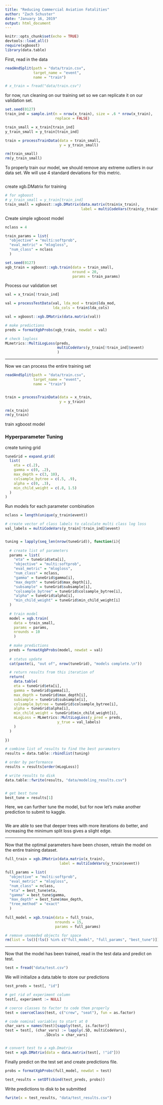 ```yaml
---
title: "Reducing Commercial Aviation Fatalities"
author: "Zach Schuster"
date: "January 16, 2019"
output: html_document
---
```


```r
knitr::opts_chunk$set(echo = TRUE)
devtools::load_all()
require(xgboost)
library(data.table)
```


First, read in the data

```r

readAndSplit(path = "data/train.csv",
             target_name = "event",
             name = "train")

# x_train = fread("data/train.csv")

```


for now, run cleaning on our training set so we can replicate it on our validation set.

```r
set.seed(0127)
train_ind = sample.int(n = nrow(x_train), size = .6 * nrow(x_train),
                       replace = FALSE)

train_small = x_train[train_ind]
y_train_small = y_train[train_ind]

train = processTrainData(data = train_small,
                         y = y_train_small)

rm(train_small)
rm(y_train_small)

```

To properly train our model, we should remove any extreme outliers in our data set. We will use 4 standard deviations for this metric. 




```r

```






create xgb.DMatrix for training
```r
# for xgboost
# y_train_small = y_train[train_ind]
train_small = xgboost::xgb.DMatrix(data.matrix(train$x_train),
                                   label = multiCodeVars(train$y_train$event))

```


Create simple xgboost model

```r

nclass = 4

train_params = list(
  "objective" = "multi:softprob",
  "eval_metric" = "mlogloss",
  "num_class" = nclass
  )

set.seed(0127)
xgb_train = xgboost::xgb.train(data = train_small,
                               nround = 20,
                               params = train_params)

```


Process our validation set

```r

val = x_train[!train_ind]

val = processTestData(val, lda_mod = train$lda_mod,
                      lda_cols = train$lda_cols)

val = xgboost::xgb.DMatrix(data.matrix(val))

# make predictions
preds = formatXgbProbs(xgb_train, newdat = val)

# check logloss
MLmetrics::MultiLogLoss(preds,
                        multiCodeVars(y_train[!train_ind]$event)
                        )

```

***

Now we can process the entire training set

```r
readAndSplit(path = "data/train.csv",
             target_name = "event",
             name = "train")


train = processTrainData(data = x_train,
                         y = y_train)

rm(x_train)
rm(y_train)

```


train xgboost model

### Hyperparameter Tuning

create tuning grid

```r
tuneGrid = expand.grid(
  list(
    eta = c(.2),
    gamma = c(0, .2),
    max_depth = c(3, 10),
    colsample_bytree = c(.5, .9),
    alpha = c(0, .3),
    min_child_weight = c(.8, 1.5)
  )
)
```

Run models for each parameter combination

```r
nclass = length(unique(y_train$event))

# create vector of class labels to calculate multi class log loss
val_labels = multiCodeVars(y_train[!train_ind]$event)


tuning = lapply(seq_len(nrow(tuneGrid)), function(i){
  
  # create list of parameters
  params = list(
    "eta" = tuneGrid$eta[i],
    "objective" = "multi:softprob",
    "eval_metric" = "mlogloss",
    "num_class" = nclass,
    "gamma" = tuneGrid$gamma[i],
    "max_depth" = tuneGrid$max_depth[i],
    "subsample" = tuneGrid$subsample[i],
    "colsample_bytree" = tuneGrid$colsample_bytree[i],
    "alpha" = tuneGrid$alpha[i],
    "min_child_weight" = tuneGrid$min_child_weight[i]
  )
  
  # train model
  model = xgb.train(
    data = train_small,
    params = params,
    nrounds = 10
    )
  
  # make predictions
  preds = formatXgbProbs(model, newdat = val)
  
  # status update
  cat(paste(i, "out of", nrow(tuneGrid), "models complete.\n"))

  # return results from this iteration of 
  return(
    data.table(
    eta = tuneGrid$eta[i],
    gamma = tuneGrid$gamma[i],
    max_depth = tuneGrid$max_depth[i],
    subsample = tuneGrid$subsample[i],
    colsample_bytree = tuneGrid$colsample_bytree[i],
    alpha = tuneGrid$alpha[i],
    min_child_weight = tuneGrid$min_child_weight[i],
    mLogLoss = MLmetrics::MultiLogLoss(y_pred = preds,
                        y_true = val_labels)
    )
  )
  
})

# combine list of results to find the best paramaters
results = data.table::rbindlist(tuning)

# order by performance
results = results[order(mLogLoss)]

# write results to disk
data.table::fwrite(results, "data/modeling_results.csv")


# get best tune
best_tune = results[1]
```


Here, we can further tune the model, but for now let's make another prediction to
submit to kaggle.

```r

```

We are able to see that deeper trees with more iterations do better, and increasing the minimum split loss gives a slight edge. 


***

Now that the optimal parameters have been chosen, retrain the model on the entire training dataset.

```r
full_train = xgb.DMatrix(data.matrix(x_train),
                         label = multiCodeVars(y_train$event))

full_params = list(
  "objective" = "multi:softprob",
  "eval_metric" = "mlogloss",
  "num_class" = nclass,
  "eta" = best_tune$eta,
  "gamma" = best_tune$gamma,
  "max_depth" = best_tune$max_depth,
  "tree_method" = "exact"
  )
  
full_model = xgb.train(data = full_train,
                       nrounds = 15,
                       params = full_params)

# remove unneeded objects for space
rm(list = ls()[!ls() %in% c("full_model", "full_params", "best_tune")])
```

***

Now that the model has been trained, read in the test data and predict on test.

```r

test = fread("data/test.csv")
```


We will initialize a data.table to store our predictions
```r
test_preds = test[, "id"]
```


```r
# get rid of experiment column
test[, experiment := NULL]

# coerce classes to factor to code them properly
test = coerceClass(test, c("crew", "seat"), fun = as.factor)

# code nominal variables to start at 0
char_vars = names(test)[sapply(test, is.factor)]
test = test[, (char_vars) := lapply(.SD, multiCodeVars),
                  .SDcols = char_vars]


# convert test to a xgb.Dmatrix
test = xgb.DMatrix(data = data.matrix(test[, !"id"]))
```

Finally predict on the test set and create predictions file.

```r
probs = formatXgbProbs(full_model, newdat = test)

test_results = setDT(cbind(test_preds, probs))
```

Write predictions to disk to be submitted

```r
fwrite(x = test_results, "data/test_results.csv")
```

